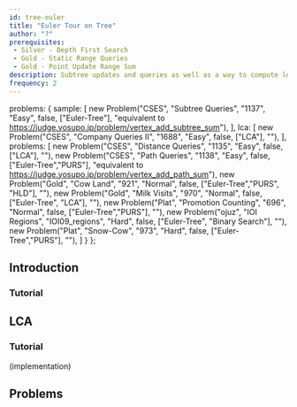 ```yaml
---
id: tree-euler
title: "Euler Tour on Tree"
author: "?"
prerequisites: 
 - Silver - Depth First Search
 - Gold - Static Range Queries
 - Gold - Point Update Range Sum
description: Subtree updates and queries as well as a way to compute lowest common ancestors.
frequency: 2
---
```



  problems: {
    sample: [
      new Problem("CSES", "Subtree Queries", "1137", "Easy", false, ["Euler-Tree"], "equivalent to https://judge.yosupo.jp/problem/vertex_add_subtree_sum"),
    ],
    lca: [
      new Problem("CSES", "Company Queries II", "1688", "Easy", false, ["LCA"], ""),
    ],
    problems: [
      new Problem("CSES", "Distance Queries", "1135", "Easy", false, ["LCA"], ""),
      new Problem("CSES", "Path Queries", "1138", "Easy", false, ["Euler-Tree","PURS"], "equivalent to https://judge.yosupo.jp/problem/vertex_add_path_sum"),
      new Problem("Gold", "Cow Land", "921", "Normal", false, ["Euler-Tree","PURS", "HLD"], ""),
      new Problem("Gold", "Milk Visits", "970", "Normal", false, ["Euler-Tree", "LCA"], ""),
      new Problem("Plat", "Promotion Counting", "696", "Normal", false, ["Euler-Tree","PURS"], ""),
      new Problem("ojuz", "IOI Regions", "IOI09_regions", "Hard", false, ["Euler-Tree", "Binary Search"], ""),
      new Problem("Plat", "Snow-Cow", "973", "Hard", false, ["Euler-Tree","PURS"], ""),
    ]
  }
};

## Introduction

<problems-list problems={metadata.problems.sample} />

### Tutorial

<resources>
  <resource source="CPH" title="18.2 - Subtrees & Paths"></resource>
</resources>

## LCA

### Tutorial

<resources>
  <resource source="CPH" title="18.3 - Least Common Ancestor"></resource>
  <resource source="cp-algo" title="LCA with Sparse Table" url="graph/lca.html"></resource>
</resources>

(implementation)

## Problems

<problems-list problems={metadata.problems.problems} />
